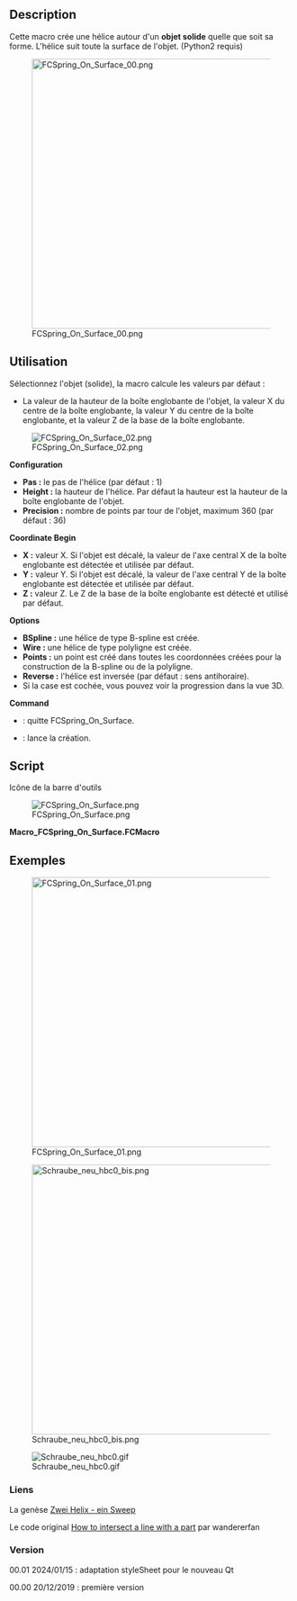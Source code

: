 <languages/>

{{Macro/fr
|Name=Macro FCSpring On Surface
|Name/fr=Macro FCSpring On Surface
|Icon=FCSpring_On_Surface.png
|Description=Cette macro crée une hélice (ou ressort) autour d'un objet solide quelle que soit sa forme. L'hélice suit toute la surface de l'objet (Python2 est nécessaire).
|Author=Mario52
|Version=00.01
|Date=2024/01/15
|Download=|Download=[https://wiki.freecad.org/images/3/38/FCSpring_On_Surface.png Icône de la barre d'outils]
|FCVersion=0.18 et après
|SeeAlso=[[Macro_FCSpring_Helix_Variable/fr|Macro FCSpring Helix Variable]]
}}

==Description==

Cette macro crée une hélice autour d'un '''objet solide''' quelle que soit sa forme. L'hélice suit toute la surface de l'objet. (Python2 requis)

[[Image:FCSpring_On_Surface_00.png|480px]]

<span id="Usage"></span>
==Utilisation==

Sélectionnez l'objet (solide), la macro calcule les valeurs par défaut :

* La valeur de la hauteur de la boîte englobante de l'objet, la valeur X du centre de la boîte englobante, la valeur Y du centre de la boîte englobante, et la valeur Z de la base de la boîte englobante.

[[Image:FCSpring_On_Surface_02.png]]

'''Configuration'''

*'''Pas :''' le pas de l'hélice (par défaut : 1)
*'''Height :''' la hauteur de l'hélice. Par défaut la hauteur est la hauteur de la boîte englobante de l'objet.
*'''Precision :''' nombre de points par tour de l'objet, maximum 360 (par défaut : 36)

'''Coordinate Begin'''

*'''X :''' valeur X. Si l'objet est décalé, la valeur de l'axe central X de la boîte englobante est détectée et utilisée par défaut.
*'''Y :''' valeur Y. Si l'objet est décalé, la valeur de l'axe central Y de la boîte englobante est détectée et utilisée par défaut.
*'''Z :''' valeur Z. Le Z de la base de la boîte englobante est détecté et utilisé par défaut.

'''Options'''
*'''BSpline :''' une hélice de type B-spline est créée.
*'''Wire :''' une hélice de type polyligne est créée.
*'''Points :''' un point est créé dans toutes les coordonnées créées pour la construction de la B-spline ou de la polyligne.
*'''Reverse :''' l'hélice est inversée (par défaut : sens antihoraire).
* Si la case est cochée, vous pouvez voir la progression dans la vue 3D.

'''Command'''
*{{Button|Quit}} : quitte FCSpring_On_Surface.
*{{Button|Ok}} : lance la création.

==Script==

Icône de la barre d'outils

[[Image:FCSpring_On_Surface.png]] 

'''Macro_FCSpring_On_Surface.FCMacro'''

{{MacroCode|code=
# -*- coding: utf-8 -*-
#from __future__ import unicode_literals
#
"""
***************************************************************************
*   Copyright (c)  2019 2020 2021 2022 2023 2024 <mario52>                *
*                                                                         *
*   This file is a supplement to the FreeCAD CAx development system.      *
*                                                                         *
*   This program is free software; you can redistribute it and/or modify  *
*   it under the terms of the GNU Lesser General Public License (LGPL)    *
*   as published by the Free Software Foundation; either version 2 of     *
*   the License, or (at your option) any later version.                   *
*   for detail see the LICENCE text file.                                 *
**                                                                       **
*   Use at your own risk. The author assumes no liability for data loss.  *
*              It is advised to backup your data frequently.              *
*             If you do not trust the software do not use it.             *
**                                                                       **
*   This software is distributed in the hope that it will be useful,      *
*   but WITHOUT ANY WARRANTY; without even the implied warranty of        *
*   MERCHANTABILITY or FITNESS FOR A PARTICULAR PURPOSE.  See the         *
*   GNU Library General Public License for more details.                  *
*                                                                         *
*   You should have received a copy of the GNU Library General Public     *
*   License along with this macro; if not, write to the Free Software     *
*   Foundation, Inc., 59 Temple Place, Suite 330, Boston, MA  02111-1307  *
*   USA                                                                   *
***************************************************************************
*           WARNING! All changes in this file will be lost and            *  
*                  may cause malfunction of the program                   *
***************************************************************************
"""
#Macro_FCSpring On Surface 20/12/2019 /_00 15/01/2024
#
#OS: Windows 10 build 19045
#Word size of FreeCAD: 64-bit
#Version: 0.22.0dev.35554 (Git)
#Build type: Release
#Branch: main
#Hash: 8e2ab9f76888ac4da971f9d5069cec7bcc2b572f
#Python 3.10.13, Qt 5.15.8, Coin 4.0.2, Vtk 9.2.6, OCC 7.6.3
#Locale: French/Mars (fr_MA)
#
__title__   = "FCSpring On Surface"
__author__  = "Mario52"
__url__     = "http://www.freecadweb.org/index-fr.html"
__Wiki__    = "http://www.freecadweb.org/wiki/index.php?title=FCSpring_On_Surface"
__version__ = "00.01"
__date__    = "2024/01/15" #YYYY/MM/DD

#original code by wandererfan
#How to intersect a line with a part
#http://www.forum.freecadweb.org/viewtopic.php?f=22&t=5456

import PySide2
from PySide2 import QtGui ,QtCore, QtWidgets
from PySide2.QtGui import *
from PySide2.QtCore import *

import time
import math
from math import sqrt, pi, sin, cos, asin
import Draft, Part, FreeCADGui, FreeCAD
from FreeCAD import Base

Gui = FreeCADGui
App = FreeCAD

global ui         ; ui         = ""
global lineLength ; lineLength = 0.0  # longueur de la ligne
global noPass     ; noPass     = 1    # switch observer
global detectFace ; detectFace = 0
global sel        ; sel        = ""
global objet      ; objet      = ""

####chrono################
import time
global depart ; depart  = 0.0
global arrivee; arrivee = 0.0
def chrono(sec):    # 0=depart autre=stop
#time.strftime('%X %x %Z')#'15:44:07 12/14/19 Paris, Madrid'
    global depart
    global arrivee
    if sec == 0:
        depart = time.time()#time.clock()
        App.Console.PrintMessage("Chrono begin   : "+str(time.strftime('%X'))+"\n")
    else:
        arrivee = time.time()#time.clock()
        App.Console.PrintMessage("Chrono end     : "+str(time.strftime('%X'))+"\n")
        parcouru = ((arrivee - depart)/60.0)
        App.Console.PrintError("Time execution : "+str("%.3f" % parcouru)+" min"+"\n")
#    FreeCADGui.updateGui()    
####chrono################

class Ui_MainWindow(object):

    def __init__(self ):
        self.window = MainWindow
        #self.path  = FreeCAD.ConfigGet("AppHomePath")
        #self.path  = FreeCAD.ConfigGet("UserAppData")
        #self.path  = "your path"
#        param = FreeCAD.ParamGet("User parameter:BaseApp/Preferences/Macro")# macro path
#        self.path = param.GetString("MacroPath","") + "/"                   # macro path
#        self.path = self.path.replace("\\","/")
#        print("Path for the icons : " , self.path)

        self.Pas        = 1.0
        self.Hauteur    = 0.0
        self.Precision  = 36
        self.steps      = (360.0 / self.Precision)
        self.longueurFil= 0.0
        self.coor_X     = 0.0
        self.coor_Y     = 0.0
        self.coor_Z     = 0.0

        self.PointSize     = 8    #heigth text

    def setupUi(self, MainWindow):
        self.window = MainWindow

        MainWindow.setObjectName("MainWindow")
        MainWindow.resize(251, 455)
#        MainWindow.move(1150, 100)                # position window

        self.label_00_Title = QtWidgets.QLabel(MainWindow)
        self.label_00_Title.setGeometry(QtCore.QRect(20, 5, 226, 16))
        self.label_00_Title.setObjectName("label_00_Title")

        ####
        self.GB_00_Configuration = QtWidgets.QGroupBox(MainWindow)
        self.GB_00_Configuration.setGeometry(QtCore.QRect(15, 25, 186, 126))
        self.GB_00_Configuration.setObjectName("GB_00_Configuration")

        self.DS_GB_00_01_Pas = QtWidgets.QDoubleSpinBox(self.GB_00_Configuration)
        self.DS_GB_00_01_Pas.setGeometry(QtCore.QRect(15, 20, 86, 22))
        self.DS_GB_00_01_Pas.setObjectName("DS_GB_00_01_Pas")
        self.DS_GB_00_01_Pas.setMaximum(999999)
        self.DS_GB_00_01_Pas.setValue(self.Pas)
        self.DS_GB_00_01_Pas.setDecimals(4)
        self.DS_GB_00_01_Pas.setToolTip("The screw pitch (default = 1)")
        self.DS_GB_00_01_Pas.valueChanged.connect(self.on_DS_GB_00_01_Pas)

        self.Label_GB_00_01_Pas = QtWidgets.QLabel(self.GB_00_Configuration)
        self.Label_GB_00_01_Pas.setGeometry(QtCore.QRect(115, 25, 66, 16))
        self.Label_GB_00_01_Pas.setObjectName("Label_GB_00_01_Pas")

        self.DS_GB_00_02_Hauteur = QtWidgets.QDoubleSpinBox(self.GB_00_Configuration)
        self.DS_GB_00_02_Hauteur.setGeometry(QtCore.QRect(15, 55, 86, 22))
        self.DS_GB_00_02_Hauteur.setObjectName("DS_GB_00_02_Hauteur")
#        self.DS_GB_00_02_Hauteur.setValue()
        self.DS_GB_00_02_Hauteur.setMaximum(999999)
        self.DS_GB_00_02_Hauteur.setDecimals(4)
        self.DS_GB_00_02_Hauteur.setToolTip("The height of the shape" + "\n"
                                            "the default height is calculte" + "\n"
                                            "by the max height of the BoundBox")
        self.DS_GB_00_02_Hauteur.valueChanged.connect(self.on_DS_GB_00_02_Hauteur)

        self.label_GB_00_02_Hauteur = QtWidgets.QLabel(self.GB_00_Configuration)
        self.label_GB_00_02_Hauteur.setGeometry(QtCore.QRect(115, 60, 66, 16))
        self.label_GB_00_02_Hauteur.setObjectName("label_GB_00_02_Hauteur")

        self.SP_GB_00_03_Precision = QtWidgets.QSpinBox(self.GB_00_Configuration)
        self.SP_GB_00_03_Precision.setGeometry(QtCore.QRect(15, 90, 86, 22))
        self.SP_GB_00_03_Precision.setObjectName("DS_GB_00_03_Precision")
        self.SP_GB_00_03_Precision.setValue(self.Precision)
        self.SP_GB_00_03_Precision.setMaximum(360)
        self.SP_GB_00_03_Precision.setMinimum(1)
        self.SP_GB_00_03_Precision.setToolTip("The number of points for one turn" + "\n"
                                              "(default = " + str(self.Precision) + ")")
        self.SP_GB_00_03_Precision.valueChanged.connect(self.on_SP_GB_00_03_Precision)

        self.label_GB_00_02_Precision = QtWidgets.QLabel(self.GB_00_Configuration)
        self.label_GB_00_02_Precision.setGeometry(QtCore.QRect(115, 95, 66, 16))
        self.label_GB_00_02_Precision.setObjectName("label_GB_00_02_Precision")

        ####
        self.GB_01_Coordinate = QtWidgets.QGroupBox(MainWindow)
        self.GB_01_Coordinate.setGeometry(QtCore.QRect(15, 160, 186, 131))
        self.GB_01_Coordinate.setObjectName("GB_01_Coordinate")

        self.DP_01_01_X = QtWidgets.QDoubleSpinBox(self.GB_01_Coordinate)
        self.DP_01_01_X.setGeometry(QtCore.QRect(15, 25, 86, 22))
        self.DP_01_01_X.setObjectName("SP_01_01_X")
        self.DP_01_01_X.setMaximum(999999)
        self.DP_01_01_X.setMinimum(-999999)
        self.DP_01_01_X.setDecimals(4)
        self.DP_01_01_X.setToolTip("The X value of the coordinate" + "\n"
                                   "the default value is calculed" + "\n"
                                   "by the X center BoundBox") 
        self.DP_01_01_X.valueChanged.connect(self.on_DP_01_01_X)

        self.DP_01_02_Y = QtWidgets.QDoubleSpinBox(self.GB_01_Coordinate)
        self.DP_01_02_Y.setGeometry(QtCore.QRect(15, 60, 86, 22))
        self.DP_01_02_Y.setObjectName("SP_01_01_Y")
        self.DP_01_02_Y.setMaximum(999999)
        self.DP_01_02_Y.setMinimum(-999999)
        self.DP_01_02_Y.setDecimals(4)
        self.DP_01_02_Y.setToolTip("The Y value of the coordinate" + "\n"
                                   "the default value is calculed" + "\n"
                                   "by the Y center BoundBox") 
        self.DP_01_02_Y.valueChanged.connect(self.on_DP_01_02_Y)

        self.DP_01_03_Z = QtWidgets.QDoubleSpinBox(self.GB_01_Coordinate)
        self.DP_01_03_Z.setGeometry(QtCore.QRect(15, 95, 86, 22))
        self.DP_01_03_Z.setObjectName("SP_01_01_Z")
        self.DP_01_03_Z.setMaximum(999999)
        self.DP_01_03_Z.setMinimum(-999999)
        self.DP_01_03_Z.setDecimals(4)
        self.DP_01_03_Z.setToolTip("The Z value of the coordinate" + "\n"
                                   "the default value is calculed" + "\n"
                                   "by the Z BoundBox minimum value") 
        self.DP_01_03_Z.valueChanged.connect(self.on_DP_01_03_Z)

        self.Label_GB_01_01_X = QtWidgets.QLabel(self.GB_01_Coordinate)
        self.Label_GB_01_01_X.setGeometry(QtCore.QRect(115, 30, 66, 13))
        self.Label_GB_01_01_X.setObjectName("Label_GB_01_01_X")

        self.Label_GB_01_02_Y = QtWidgets.QLabel(self.GB_01_Coordinate)
        self.Label_GB_01_02_Y.setGeometry(QtCore.QRect(115, 65, 66, 13))
        self.Label_GB_01_02_Y.setObjectName("Label_GB_01_02_Y")

        self.Label_GB_01_03_Z = QtWidgets.QLabel(self.GB_01_Coordinate)
        self.Label_GB_01_03_Z.setGeometry(QtCore.QRect(115, 100, 66, 13))
        self.Label_GB_01_03_Z.setObjectName("Label_GB_01_03_Z")

        ####
        self.GB_03_Options = QtWidgets.QGroupBox(MainWindow)
        self.GB_03_Options.setGeometry(QtCore.QRect(15, 300, 186, 71))
        self.GB_03_Options.setObjectName("GB_03_Options")

        self.RB_03_00_BSpline = QtWidgets.QRadioButton(self.GB_03_Options)
        self.RB_03_00_BSpline.setGeometry(QtCore.QRect(10, 20, 71, 18))
        self.RB_03_00_BSpline.setChecked(True)
        self.RB_03_00_BSpline.setToolTip("BSpline")
        self.RB_03_00_BSpline.setObjectName("RB_03_00_BSpline")

        self.RB_03_01_Wire = QtWidgets.QRadioButton(self.GB_03_Options)
        self.RB_03_01_Wire.setGeometry(QtCore.QRect(100, 20, 71, 18))
        self.RB_03_01_Wire.setToolTip("Wire")
        self.RB_03_01_Wire.setObjectName("RB_03_01_Wire")

        self.CB_03_00_Points = QtWidgets.QCheckBox(self.GB_03_Options)
        self.CB_03_00_Points.setGeometry(QtCore.QRect(10, 45, 71, 18))
        self.CB_03_00_Points.setToolTip("Create one Points in all coordinates")
        self.CB_03_00_Points.setObjectName("CB_03_00_Points")

        self.CB_03_01_Reverse = QtWidgets.QCheckBox(self.GB_03_Options)
        self.CB_03_01_Reverse.setGeometry(QtCore.QRect(100, 45, 71, 18))
        self.CB_03_01_Reverse.setToolTip("Reverse the direction" + "\n"
                                         "Default = counter clockwise")
        self.CB_03_01_Reverse.setObjectName("CB_03_01_Reverse")

        self.CB_03_02_Update = QtWidgets.QCheckBox(self.GB_03_Options)
        self.CB_03_02_Update.setGeometry(QtCore.QRect(170, 45, 18, 18))
        self.CB_03_02_Update.setObjectName("CB_03_02_Update")
        self.CB_03_02_Update.setToolTip("Display the progress of the operation in the 3D view")

        ####
        self.GB_02_Command = QtWidgets.QGroupBox(MainWindow)
        self.GB_02_Command.setGeometry(QtCore.QRect(15, 380, 186, 61))
        self.GB_02_Command.setObjectName("GB_02_Command")

        self.PB_02_01_Ok = QtWidgets.QPushButton(self.GB_02_Command)
        self.PB_02_01_Ok.setGeometry(QtCore.QRect(100, 25, 75, 23))
        self.PB_02_01_Ok.setObjectName("GB_02_01_Ok")
        self.PB_02_01_Ok.setToolTip("Button Ok" + "\n"
                                    "If on error is created" + "\n"
                                    "the button is coloured in red" + "\n"
                                    "if not the button is coloured in green")
        self.PB_02_01_Ok.clicked.connect(self.on_PB_02_01_Ok)

        self.PB_02_02_Quit = QtWidgets.QPushButton(self.GB_02_Command)
        self.PB_02_02_Quit.setGeometry(QtCore.QRect(10, 25, 75, 23))
        self.PB_02_02_Quit.setObjectName("GB_02_01_Quit")
        self.PB_02_02_Quit.setToolTip("Quit FCSpring On Surface")
        self.PB_02_02_Quit.clicked.connect(self.on_PB_Quit_clicked)

#        section progressBar 1 Green
        self.progressBar_1_Green = QtWidgets.QProgressBar(MainWindow)
        self.progressBar_1_Green.setGeometry(QtCore.QRect(210, 30, 30, 411))
        self.progressBar_1_Green.setValue(0)
        self.progressBar_1_Green.setOrientation(QtCore.Qt.Vertical)
        self.progressBar_1_Green.setAlignment(QtCore.Qt.AlignCenter)
        self.progressBar_1_Green.setObjectName("progressBar_1_Green")
        self.progressBar_1_Green.setToolTip("If the coordinate is erroneous the progressBar is coloured in red")
        self.progressBar_1_Green.setStyleSheet("QProgressBar {color:black; }"
                                               "QProgressBar:chunk {background-color: #00FF00;}") # modify the progressBar color 

        self.retranslateUi(MainWindow)
        QtCore.QMetaObject.connectSlotsByName(MainWindow)
        MainWindow.setWindowFlags(PySide2.QtCore.Qt.WindowStaysOnTopHint)        # PySide2 cette fonction met la fenetre en avant

    def retranslateUi(self, MainWindow):
        MainWindow.setWindowTitle(__title__+" ("+__version__+", "+__date__+")")
        self.label_00_Title.setText(__title__+" ("+__version__+", "+__date__+")")

        self.GB_00_Configuration.setTitle("Configuration")
        self.Label_GB_00_01_Pas.setText("Pas")
        self.label_GB_00_02_Hauteur.setText("Heigth")
        self.label_GB_00_02_Precision.setText("Precision")

        self.GB_01_Coordinate.setTitle("Coordinate Begin")
        self.Label_GB_01_01_X.setText("X")
        self.Label_GB_01_02_Y.setText("Y")
        self.Label_GB_01_03_Z.setText("Z")

        self.GB_03_Options.setTitle("Options")
        self.RB_03_00_BSpline.setText("BSpline")
        self.RB_03_01_Wire.setText("Wire")
        self.CB_03_00_Points.setText("Points")
        self.CB_03_01_Reverse.setText("Reverse")

        self.GB_02_Command.setTitle("Options")
        self.GB_02_Command.setTitle("Command")
        self.PB_02_01_Ok.setText("Ok")
        self.PB_02_02_Quit.setText("Quit")

    def on_DS_GB_00_01_Pas(self, value):
        self.Pas = value
        self.DS_GB_00_01_Pas.setStyleSheet("QDoubleSpinBox {background-color: QPalette.Base}")

    def on_DS_GB_00_02_Hauteur(self, value):
        self.Hauteur = value
        self.DS_GB_00_02_Hauteur.setStyleSheet("QDoubleSpinBox {background-color: QPalette.Base}")

    def on_SP_GB_00_03_Precision(self, value):
        self.Precision = value
        self.steps = (360.0 / self.Precision)
        self.SP_GB_00_03_Precision.setStyleSheet("QSpinBox {background-color: QPalette.Base}")

    def on_DP_01_01_X(self, value):
        self.coor_X = value

    def on_DP_01_02_Y(self, value):
        self.coor_Y = value

    def on_DP_01_03_Z(self, value):
        self.coor_Z = value

    def on_PB_02_01_Ok(self):
        global lineLength
        global noPass
        global sel
        global depart
        global arrivee
        global detectFace
        global objet

        try:
            if (self.Pas != 0) and (self.Hauteur != 0) and (self.Precision != 0) and (detectFace == 1):
                chrono(0)
                noPass     = 0    # switch 0=nopass
                #sel = FreeCADGui.Selection.getSelection()
                objetName  = sel[0].Name
                objetLabel = sel[0].Label
                objet      = sel[0].Shape
                z          = 0.0
                compteur   = 0

                lineDirectrice = Draft.makeWire([FreeCAD.Vector(0.0, 0.0, 0.0),FreeCAD.Vector(lineLength , 0.0, 0.0)])
                #print(lineDirectrice.Name)
                if self.CB_03_02_Update.isChecked():
                    FreeCADGui.ActiveDocument.getObject(lineDirectrice.Name).Visibility = True
                else:                    
                    FreeCADGui.ActiveDocument.getObject(lineDirectrice.Name).Visibility = False

                App.ActiveDocument.recompute()

                pl=FreeCAD.Placement()
                points = []
        
                self.progressBar_1_Green.setValue(0)
                progressMax = (self.Precision * int(self.Hauteur / self.Pas) + 1)
                self.progressBar_1_Green.setMaximum(progressMax)
                
                for sp in range(int(self.Hauteur / self.Pas) + 1):    #nombre de tours
                    for i in range(0, (360*1000), int(self.steps*1000)):                       #
                        if self.CB_03_01_Reverse.isChecked():
                            i = -float(i/1000)                ##Reverse
                        else:
                            i = float(i/1000)                 ##Normal

                        compteur += 1

                        pl=App.Placement(App.Vector(self.coor_X, self.coor_Y, z + self.coor_Z), App.Rotation(i,0.0,0.0), App.Vector(0,0,0))
                        lineDirectrice.Placement = pl
                        z += (self.Pas / self.Precision)
                
                        if z > self.Hauteur:
                            break
                
                        line   = lineDirectrice.Shape
                        intersection = objet.common(line)    # only for solid object not for face
                    
                        try:
                            coorIntersec = intersection.Vertexes[1].Point
                            points += [FreeCAD.Vector(coorIntersec[0],coorIntersec[1],coorIntersec[2])]
                            if self.CB_03_00_Points.isChecked():
                                Draft.makePoint(coorIntersec[0],coorIntersec[1],coorIntersec[2])
                        except Exception:
                            self.progressBar_1_Green.setStyleSheet("QProgressBar {color:black; }"
                                                "QProgressBar:chunk {background-color: #FF0000;}") # modify the progressBar color 
                            self.progressBar_1_Green.setValue(progressMax)

                        ####progressBar
                        self.progressBar_1_Green.setStyleSheet("QProgressBar {color:black; }"
                                              "QProgressBar:chunk {background-color: green;}")     # modify the progressBar color 
                        self.progressBar_1_Green.setValue(compteur)
                        ####progressBar
        
                        if self.CB_03_02_Update.isChecked():
                            Gui.updateGui()
                            App.ActiveDocument.recompute()
                
                try:
                    App.ActiveDocument.removeObject(lineDirectrice.Name)
                except Exception:
                    None

                if len(points) != 0:
                    ##Bspline
                    if self.RB_03_00_BSpline.isChecked():
                        BSpline = Draft.makeBSpline(points,closed=False)
                        #BSpline.Label = objetLabel + "_BSpline"
                        App.ActiveDocument.ActiveObject.Label = objetLabel + "_BSpline"
                        #self.longueurFil =
                    ##Wire
                    if self.RB_03_01_Wire.isChecked():
                        Wire = Draft.makeWire(points,closed=False)
                        #Wire.Label = objetLabel + "_Wire"
                        App.ActiveDocument.ActiveObject.Label = objetLabel + "_Wire"
                        #self.longueurFil = 
                    self.PB_02_01_Ok.setStyleSheet("QPushButton {background-color: green;\n"
                                                   "border:2px solid rgb( 0, 115,0);}")
                else:
                    self.PB_02_01_Ok.setText("K-O")
                    self.PB_02_01_Ok.setStyleSheet("QPushButton {background-color: red;\n"
                                                   "border:2px solid rgb(115, 0, 0);}")

            else:
                self.PB_02_01_Ok.setStyleSheet("QPushButton {background-color: red;\n"
                                               "border:2px solid rgb(115, 0, 0);}")
                if (self.Pas == 0):
                    self.DS_GB_00_01_Pas.setStyleSheet("QDoubleSpinBox {border:2px solid rgb(115, 0, 0);}")
                if (self.Hauteur == 0):
                    self.DS_GB_00_02_Hauteur.setStyleSheet("QDoubleSpinBox {border:2px solid rgb(115, 0, 0);}")
                if (self.Precision == 0):
                    self.SP_GB_00_03_Precision.setStyleSheet("QSpinBox {border:2px solid rgb(115, 0, 0);}")
                
            FreeCAD.Console.PrintMessage("Pas        : " + str(self.Pas) + "\n")
            FreeCAD.Console.PrintMessage("Hauteur    : " + str(self.Hauteur) + "\n")
            FreeCAD.Console.PrintMessage("Precision  : " + str(self.Precision) + "\n")
            FreeCAD.Console.PrintMessage("Coordinate : " + str(len(points)) + "\n")
            #FreeCAD.Console.PrintMessage("Length     : " + str(self.longueurFil) + "\n")
            FreeCAD.Console.PrintMessage("coor_X     : " + str(self.coor_X) + "\n")
            FreeCAD.Console.PrintMessage("coor_Y     : " + str(self.coor_Y) + "\n")
            FreeCAD.Console.PrintMessage("coor_Z     : " + str(self.coor_Z) + "\n")
            chrono(1)
            FreeCAD.Console.PrintMessage("______________________" + "\n")
            points = []

        except Exception:
            self.PB_02_01_Ok.setStyleSheet("QSpinBox {background-color: red;\n"
                                           "border:2px solid rgb(115, 0, 0);}")

        App.ActiveDocument.recompute()
        noPass = 1    # switch 1 = pass

        ####################################################################
        
    def on_PB_Quit_clicked(self):
        FreeCADGui.Selection.removeObserver(s)   # Uninstalls resident function (desactivated for read after LeftDock RightDock)
        self.window.hide()                       # hide the window and close the macro
        FreeCAD.Console.PrintMessage("Quit " + __title__ + "\n\n")

##############################################################################
class SelObserver:
    def addSelection(self,document, object, element, position):  # Selection
        global ui
        global lineLength
        global noPass
        global sel
        global detectFace
        global objet

        sel = ""
        ui.progressBar_1_Green.setValue(0)
        ui.PB_02_01_Ok.setStyleSheet("QPushButton {background-color: QPalette.Base}") # origin system
        ui.PB_02_01_Ok.setText("Ok")
        ui.DS_GB_00_01_Pas.setStyleSheet("QDoubleSpinBox {background-color: QPalette.Base}")
        ui.DS_GB_00_02_Hauteur.setStyleSheet("QDoubleSpinBox {background-color: QPalette.Base}")
        ui.SP_GB_00_03_Precision.setStyleSheet("QSpinBox {background-color: QPalette.Base}")
        ui.Label_GB_01_01_X.setText("X")
        ui.Label_GB_01_02_Y.setText("Y")
        ui.Label_GB_01_03_Z.setText("Z")

        detectFace = 0

        if (noPass == 1):
            try:
                selEx = FreeCADGui.Selection.getSelectionEx()
                if (noPass == 1) and (hasattr(selEx[0].SubObjects[0],"Surface")):
                    detectFace = 1
    
                    ui.DP_01_01_X.setValue(0.0)
                    ui.DP_01_02_Y.setValue(0.0)
                    ui.DP_01_03_Z.setValue(0.0)
        
                    sel = FreeCADGui.Selection.getSelection()
        
                    boundBoxLZ   = sel[0].Shape.BoundBox.ZLength         # Length z boundBox rectangle
                    ####
                    boundBoxLL   = sel[0].Shape.BoundBox.DiagonalLength  # Length Diagonal rectangle
                    ####
                    boundBoxZMin = sel[0].Shape.BoundBox.ZMin            # coordonate ZMin
                    ui.Label_GB_01_03_Z.setText("Z ("+str(round(boundBoxZMin,4))+")")
                    ####
                    boundBoxCenter = sel[0].Shape.BoundBox.Center        # boundBox Center
                    ####
        
                    ui.Label_GB_01_01_X.setText("X BBCenter")
                    ui.Label_GB_01_02_Y.setText("Y BBCenter")
                    ui.Label_GB_01_03_Z.setText("Z Lowermost")
        
                    ui.DP_01_01_X.setValue(boundBoxCenter[0])   # BBcenter X
                    ui.DP_01_02_Y.setValue(boundBoxCenter[1])   # BBcenter Y
                    ui.DP_01_03_Z.setValue(boundBoxZMin)        # point le plus bas
        
                    self.Hauteur = boundBoxLZ
                    ui.DS_GB_00_02_Hauteur.setValue(self.Hauteur)
                    lineLength = boundBoxLL
            except Exception:
                None
##############################################################################

s=SelObserver()
FreeCADGui.Selection.addObserver(s) # install the function resident mode

MainWindow = QtWidgets.QWidget()    #PySide2
ui = Ui_MainWindow()
ui.setupUi(MainWindow)
MainWindow.show()



}}


<span id="Examples"></span>
==Exemples==

[[Image:FCSpring_On_Surface_01.png|480px|center]]


[[Image:Schraube_neu_hbc0_bis.png|480px|center]]


[[Image:Schraube neu hbc0.gif|center]]


<span id="Links"></span>
===Liens===

La genèse [https://forum.freecadweb.org/viewtopic.php?f=13&t=41627 Zwei Helix - ein Sweep]

Le code original [https://www.forum.freecadweb.org/viewtopic.php?f=22&t=5456#p44194 How to intersect a line with a part] par wandererfan

===Version===

00.01 2024/01/15 : adaptation styleSheet pour le nouveau Qt

00.00 20/12/2019 : première version